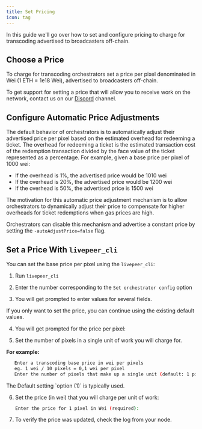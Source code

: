 ```yaml
---
title: Set Pricing
icon: tag
---
```


In this guide we'll go over how to set and configure pricing to charge for transcoding advertised to broadcasters off-chain.

## Choose a Price

To charge for transcoding orchestrators set a price per pixel denominated in Wei (1 ETH = 1e18 Wei), advertised to broadcasters off-chain.

To get support for setting a price that will allow you to receive work on the network, contact us on our [Discord](https://discord.gg/uaPhtyrWsF) channel.

## Configure Automatic Price Adjustments

The default behavior of orchestrators is to automatically adjust their advertised price per pixel based on the estimated overhead for redeeming a ticket. The overhead for redeeming a ticket is the estimated transaction cost of the redemption transaction divided by the face value of the ticket represented as a percentage. For example, given a base price per pixel of 1000 wei:

- If the overhead is 1%, the advertised price would be 1010 wei
- If the overhead is 20%, the advertised price would be 1200 wei
- If the overhead is 50%, the advertised price is 1500 wei

The motivation for this automatic price adjustment mechanism is to allow orchestrators to dynamically adjust their price to compensate for higher overheads for ticket redemptions when gas prices are high.

Orchestrators can disable this mechanism and advertise a constant price by setting the `-autoAdjustPrice=false` flag.

## Set a Price With `livepeer_cli`

You can set the base price per pixel using the `livepeer_cli`:

1. Run `livepeer_cli`

2. Enter the number corresponding to the `Set orchestrator config` option

3. You will get prompted to enter values for several fields.

<Info>
  If you only want to set the price, you can continue using the existing default
  values.
</Info>

4. You will get prompted for the price per pixel:

5. Set the number of pixels in a single unit of work you will charge for.

**For example:**

```bash
   Enter a transcoding base price in wei per pixels
   eg. 1 wei / 10 pixels = 0,1 wei per pixel
   Enter the number of pixels that make up a single unit (default: 1 pixel):
```

<Callout type="info" emoji="ℹ️">
  The Default setting `option (1)` is typically used.
</Callout>

6. Set the price (in wei) that you will charge per unit of work:

   ```bash
   Enter the price for 1 pixel in Wei (required):
   ```

7. To verify the price was updated, check the log from your node.
